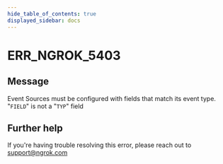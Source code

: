 ```yaml
---
hide_table_of_contents: true
displayed_sidebar: docs
---
```



# ERR_NGROK_5403

## Message

Event Sources must be configured with fields that match its event type. "`FIELD`" is not a "`TYP`" field

<ErrorDetails error="err_ngrok_5403" />

## Further help

If you're having trouble resolving this error, please reach out to [support@ngrok.com](mailto:support@ngrok.com?subject=Help%20with%20ERR_NGROK_5403)
